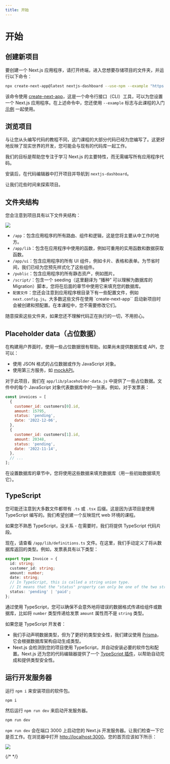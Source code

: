 ```yaml
---
title: 开始
---
```


# 开始

## 创建新项目

要创建一个 Next.js 应用程序，请打开终端，进入您想要存储项目的文件夹，并运行以下命令：

```bash
npx create-next-app@latest nextjs-dashboard --use-npm --example "https://github.com/vercel/next-learn/tree/main/dashboard/starter-example"
```

该命令使用 [create-next-app](https://nextjs.org/docs/app/api-reference/create-next-app)，这是一个命令行接口（CLI）工具，可以为您设置一个 Next.js 应用程序。在上述命令中，您还使用 `--example` 标志与此课程的入门 [示例](https://github.com/vercel/next-learn/tree/main/dashboard/starter-example) 一起使用。

## 浏览项目

与让您从头编写代码的教程不同，这门课程的大部分代码已经为您编写了。这更好地反映了现实世界的开发，您可能会与现有的代码库一起工作。

我们的目标是帮助您专注于学习 Next.js 的主要特性，而无需编写所有应用程序代码。

安装后，在代码编辑器中打开项目并导航到 `nextjs-dashboard`。

让我们花些时间来探索项目。

## 文件夹结构

您会注意到项目具有以下文件夹结构：

![](/imgs/chapter1-learn-folder-structure.avif)

- `/app`：包含应用程序的所有路由、组件和逻辑，这是您将主要从中工作的地方。
- `/app/lib`：包含在应用程序中使用的函数，例如可重用的实用函数和数据获取函数。
- `/app/ui`：包含应用程序的所有 UI 组件，例如卡片、表格和表单。为节省时间，我们已经为您预先样式化了这些组件。
- `/public`：包含应用程序的所有静态资产，例如图片。
- `/script/`：包含一个 seeding（这里翻译为 “播种” 可以理解为数据库的 Migration）脚本，您将在后面的章节中使用它来填充您的数据库。
- `配置文件`：您还会注意到应用程序根目录下有一些配置文件，例如 `next.config.js`。大多数这些文件在使用 `create-next-app`` 启动新项目时会被创建和预配置。在本课程中，您不需要修改它们。

随意探索这些文件夹，如果您还不理解代码正在执行的一切，不用担心。
## Placeholder data（占位数据）
在构建用户界面时，使用一些占位数据很有帮助。如果尚未提供数据库或 API，您可以：

- 使用 JSON 格式的占位数据或作为 JavaScript 对象。
- 使用第三方服务，如 [mockAPI](https://mockapi.io/)。

对于此项目，我们在 `app/lib/placeholder-data.js` 中提供了一些占位数据。文件中的每个 JavaScript 对象代表数据库中的一张表。例如，对于发票表：

```javascript showLineNumbers filename="/app/lib/placeholder-data.js" copy
const invoices = [
  {
    customer_id: customers[0].id,
    amount: 15795,
    status: 'pending',
    date: '2022-12-06',
  },
  {
    customer_id: customers[1].id,
    amount: 20348,
    status: 'pending',
    date: '2022-11-14',
  },
  // ...
];
```

在设置数据库的章节中，您将使用这些数据来填充数据库（用一些初始数据填充它）。
## TypeScript
您可能还注意到大多数文件都带有 `.ts` 或 `.tsx` 后缀。这是因为该项目是使用 TypeScript 编写的。我们希望创建一个反映现代 web 环境的课程。

如果您不熟悉 TypeScript，没关系 - 在需要时，我们将提供 TypeScript 代码片段。

现在，请查看 `/app/lib/definitions.ts` 文件。在这里，我们手动定义了将从数据库返回的类型。例如，发票表具有以下类型：

```ts
export type Invoice = {
  id: string;
  customer_id: string;
  amount: number;
  date: string;
  // In TypeScript, this is called a string union type.
  // It means that the "status" property can only be one of the two strings: 'pending' or 'paid'.
  status: 'pending' | 'paid';
};
```

通过使用 TypeScript，您可以确保不会意外地将错误的数据格式传递给组件或数据库，比如将 `number` 类型传递给发票 `amount` 属性而不是 `string` 类型。

如果您是 TypeScript 开发者：

- 我们手动声明数据类型，但为了更好的类型安全性，我们建议使用 [Prisma](https://www.prisma.io/)，它会根据数据库架构自动生成类型。
- Next.js 会检测到您的项目使用 TypeScript，并自动安装必要的软件包和配置。Next.js 还为您的代码编辑器提供了一个 [TypeScript 插件](https://nextjs.org/docs/app/building-your-application/configuring/typescript#typescript-plugin)，以帮助自动完成和提供类型安全性。

## 运行开发服务器

运行 `npm i` 来安装项目的软件包。

```bash
npm i
```

然后运行 `npm run dev` 来启动开发服务器。

```bash
npm run dev
```

`npm run dev` 会在端口 3000 上启动您的 Next.js 开发服务器。让我们检查一下它是否工作。在浏览器中打开 [http://localhost:3000](http://localhost:3000)。您的首页应该如下所示：

![](/imgs/chapter1-acme-unstyled.avif)

{/* <FollowMe /> */}
